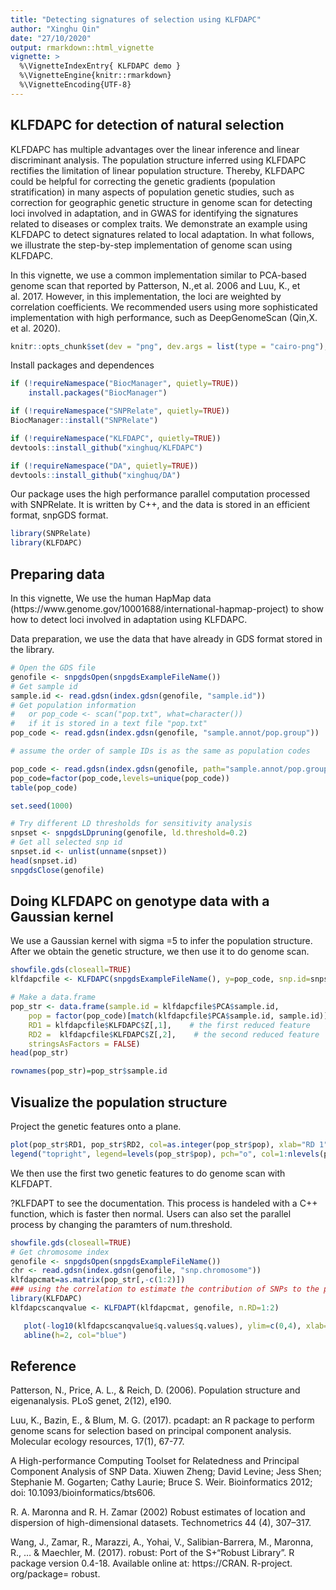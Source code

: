 ---
title: "Detecting signatures of selection using KLFDAPC"
author: "Xinghu Qin"
date: "27/10/2020"
output: rmarkdown::html_vignette
vignette: >
  %\VignetteIndexEntry{ KLFDAPC demo }
  %\VignetteEngine{knitr::rmarkdown}
  %\VignetteEncoding{UTF-8}
---

## KLFDAPC for detection of natural selection

KLFDAPC has multiple advantages over the linear inference and linear discriminant analysis. The population structure inferred using KLFDAPC rectifies the limitation of linear population structure. Thereby, KLFDAPC could be helpful for correcting the genetic gradients (population stratification) in many aspects of population genetic studies, such as correction for geographic genetic structure in genome scan for detecting loci involved in adaptation, and in GWAS for identifying the signatures related to diseases or complex traits. We demonstrate an example using KLFDAPC to detect signatures related to local adaptation. In what follows, we illustrate the step-by-step implementation of genome scan using KLFDAPC. 

In this vignette, we use a common implementation similar to PCA-based genome scan that reported by Patterson, N.,et al. 2006 and Luu, K., et al. 2017. However, in this implementation, the loci are weighted by correlation coefficients. We recommended users using more sophisticated implementation with high performance, such as DeepGenomeScan (Qin,X. et al. 2020). 

```{r setup,echo = FALSE, message = FALSE, include=FALSE}
knitr::opts_chunk$set(dev = "png", dev.args = list(type = "cairo-png"),collapse = TRUE,comment = "#",fig.width = 6,fig.height = 5,fig.align = "center", fig.cap = "&nbsp;",results = "hold")

```

Install packages and dependences

```{r install,echo = FALSE, message = FALSE}
if (!requireNamespace("BiocManager", quietly=TRUE))
    install.packages("BiocManager")

if (!requireNamespace("SNPRelate", quietly=TRUE))
BiocManager::install("SNPRelate")

if (!requireNamespace("KLFDAPC", quietly=TRUE))
devtools::install_github("xinghuq/KLFDAPC")

if (!requireNamespace("DA", quietly=TRUE))
devtools::install_github("xinghuq/DA")

```

Our package uses the high performance parallel computation processed with SNPRelate. It is written by C++, and the data is stored in an efficient format, snpGDS format.   

```{r library,echo = FALSE, message = FALSE}
library(SNPRelate)
library(KLFDAPC)
```

## Preparing data

In this vignette, We use the human HapMap data (https://www.genome.gov/10001688/international-hapmap-project) to show how to detect loci involved in adaptation using KLFDAPC.

Data preparation, we use the data that have already in GDS format stored in the library.

```{r data, echo=FALSE,echo = FALSE, message = FALSE}
# Open the GDS file
genofile <- snpgdsOpen(snpgdsExampleFileName())
# Get sample id
sample.id <- read.gdsn(index.gdsn(genofile, "sample.id"))
# Get population information
#   or pop_code <- scan("pop.txt", what=character())
#   if it is stored in a text file "pop.txt"
pop_code <- read.gdsn(index.gdsn(genofile, "sample.annot/pop.group"))

# assume the order of sample IDs is as the same as population codes

pop_code <- read.gdsn(index.gdsn(genofile, path="sample.annot/pop.group"))
pop_code=factor(pop_code,levels=unique(pop_code))
table(pop_code)

set.seed(1000)

# Try different LD thresholds for sensitivity analysis
snpset <- snpgdsLDpruning(genofile, ld.threshold=0.2)
# Get all selected snp id
snpset.id <- unlist(unname(snpset))
head(snpset.id)
snpgdsClose(genofile)
```

## Doing KLFDAPC on genotype data with a Gaussian kernel

We use a Gaussian kernel with sigma =5 to infer the population structure. After we obtain the genetic structure, we then use it to do genome scan.

```{r, echo = FALSE, message = FALSE}
showfile.gds(closeall=TRUE)
klfdapcfile <- KLFDAPC(snpgdsExampleFileName(), y=pop_code, snp.id=snpset.id,n.pc = 3,kernel=kernlab::rbfdot(sigma = 5), r=5, num.thread=2)

# Make a data.frame
pop_str <- data.frame(sample.id = klfdapcfile$PCA$sample.id,
    pop = factor(pop_code)[match(klfdapcfile$PCA$sample.id, sample.id)],
    RD1 = klfdapcfile$KLFDAPC$Z[,1],    # the first reduced feature
    RD2 =  klfdapcfile$KLFDAPC$Z[,2],    # the second reduced feature
    stringsAsFactors = FALSE)
head(pop_str)

rownames(pop_str)=pop_str$sample.id
```

## Visualize the population structure 

Project the genetic features onto a plane.

```{r figure 1, echo=FALSE, fig.align="center", fig.height=6, fig.width=8, message=FALSE}
plot(pop_str$RD1, pop_str$RD2, col=as.integer(pop_str$pop), xlab="RD 1", ylab="RD 2")
legend("topright", legend=levels(pop_str$pop), pch="o", col=1:nlevels(pop_str$pop))
```

We then use the first two genetic features to do genome scan with KLFDAPT.

?KLFDAPT to see the documentation. This process is handeled with a C++ function, which is faster then normal. Users can also set the parallel process by changing the paramters of num.threshold.

```{r package,echo = FALSE, message = FALSE}
showfile.gds(closeall=TRUE)
# Get chromosome index
genofile <- snpgdsOpen(snpgdsExampleFileName())
chr <- read.gdsn(index.gdsn(genofile, "snp.chromosome"))
klfdapcmat=as.matrix(pop_str[,-c(1:2)])
### using the correlation to estimate the contribution of SNPs to the pop str (which is the same as PCA does )
library(KLFDAPC)
klfdapcscanqvalue <- KLFDAPT(klfdapcmat, genofile, n.RD=1:2)

```

```{r figure 2,fig.height = 6, fig.width = 8, fig.align = "center", echo = FALSE, message = FALSE}
   plot(-log10(klfdapcscanqvalue$q.values$q.values), ylim=c(0,4), xlab="", ylab="-log(q-value)",col=chr, pch="+")
   abline(h=2, col="blue")
```



## Reference

Patterson, N., Price, A. L., & Reich, D. (2006). Population structure and eigenanalysis. PLoS genet, 2(12), e190.

Luu, K., Bazin, E., & Blum, M. G. (2017). pcadapt: an R package to perform genome scans for selection based on principal component analysis. Molecular ecology resources, 17(1), 67-77.

A High-performance Computing Toolset for Relatedness and Principal Component Analysis of SNP Data. Xiuwen Zheng; David Levine; Jess Shen; Stephanie M. Gogarten; Cathy Laurie; Bruce S. Weir. Bioinformatics 2012; doi: 10.1093/bioinformatics/bts606.

R. A. Maronna and R. H. Zamar (2002) Robust estimates of location and dispersion of high-dimensional datasets. Technometrics 44 (4), 307–317.

Wang, J., Zamar, R., Marazzi, A., Yohai, V., Salibian-Barrera, M., Maronna, R., ... & Maechler, M. (2017). robust: Port of the S+“Robust Library”. R package version 0.4-18. Available online at: https://CRAN. R-project. org/package= robust.
